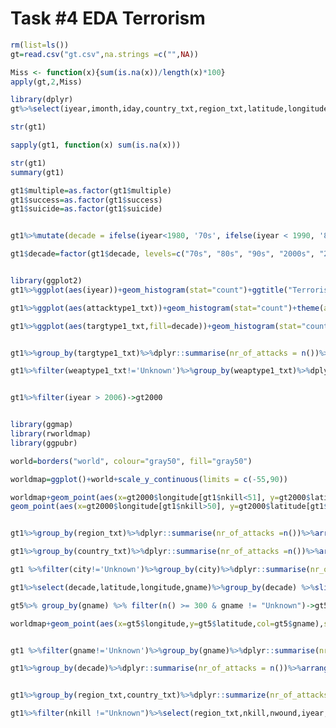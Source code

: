 
# Task #4 EDA Terrorism 

```{r}
rm(list=ls())
gt=read.csv("gt.csv",na.strings =c("",NA))

Miss <- function(x){sum(is.na(x))/length(x)*100}
apply(gt,2,Miss)

library(dplyr)
gt%>%select(iyear,imonth,iday,country_txt,region_txt,latitude,longitude,city,multiple,success,suicide,attacktype1_txt,gname,targtype1_txt,natlty1_txt,weaptype1_txt,nkill,nwound,nkillter)->gt1

str(gt1)

sapply(gt1, function(x) sum(is.na(x)))

str(gt1)
summary(gt1)

gt1$multiple=as.factor(gt1$multiple)
gt1$success=as.factor(gt1$success)
gt1$suicide=as.factor(gt1$suicide)


gt1%>%mutate(decade = ifelse(iyear<1980, '70s', ifelse(iyear < 1990, '80s', ifelse(iyear < 2000, '90s',ifelse(iyear < 2010, '2000s', '2010s')))))->gt1

gt1$decade=factor(gt1$decade, levels=c("70s", "80s", "90s", "2000s", "2010s"))


library(ggplot2)
gt1%>%ggplot(aes(iyear))+geom_histogram(stat="count")+ggtitle("Terrorism attack over time")+xlab("Year")

gt1%>%ggplot(aes(attacktype1_txt))+geom_histogram(stat="count")+theme(axis.text.x = element_text(angle = 45, hjust = 1))+ggtitle("Terrorism attack type distribution")

gt1%>%ggplot(aes(targtype1_txt,fill=decade))+geom_histogram(stat="count")+theme(axis.text.x = element_text(angle = 45, hjust = 1))+ggtitle("Terrorism over time")+xlab("Target type")


gt1%>%group_by(targtype1_txt)%>%dplyr::summarise(nr_of_attacks = n())%>%arrange(desc(nr_of_attacks))%>%top_n(10,nr_of_attacks)%>%ggplot(aes(x=reorder((targtype1_txt),-nr_of_attacks),nr_of_attacks))+theme(axis.text.x = element_text(angle = 45, hjust = 1))+geom_bar(stat="identity",fill="pink")+ggtitle("Top 10 targets types")

gt1%>%filter(weaptype1_txt!='Unknown')%>%group_by(weaptype1_txt)%>%dplyr::summarise(nr_of_attacks = n())%>%arrange(desc(nr_of_attacks))%>%top_n(5,nr_of_attacks)%>%ggplot(aes(x=reorder((weaptype1_txt),-nr_of_attacks),nr_of_attacks))+theme(axis.text.x = element_text(angle = 45, hjust = 1))+geom_bar(stat="identity",fill="pink")+ggtitle("Top 5 weapon types")+xlab("Weapon type")


gt1%>%filter(iyear > 2006)->gt2000


library(ggmap)
library(rworldmap)
library(ggpubr)

world=borders("world", colour="gray50", fill="gray50")

worldmap=ggplot()+world+scale_y_continuous(limits = c(-55,90))

worldmap+geom_point(aes(x=gt2000$longitude[gt1$nkill<51], y=gt2000$latitude[gt1$nkill<51]), col='green', alpha= 0.2) +
geom_point(aes(x=gt2000$longitude[gt1$nkill>50], y=gt2000$latitude[gt1$nkill>50]), col='red', size=2,position = "jitter")+ggtitle("Location of terrorist attacks by severity")


gt1%>%group_by(region_txt)%>%dplyr::summarise(nr_of_attacks =n())%>%arrange(desc(nr_of_attacks))%>%top_n(10,nr_of_attacks)%>%ggplot(aes(x=reorder((region_txt),-nr_of_attacks),nr_of_attacks))+geom_bar(stat = "identity",fill="pink")+theme(axis.text.x = element_text(angle = 45, hjust = 1))+ggtitle("top 10 regions attacked")+xlab("Region")

gt1%>%group_by(country_txt)%>%dplyr::summarise(nr_of_attacks =n())%>%arrange(desc(nr_of_attacks))%>%top_n(10,nr_of_attacks)%>%ggplot(aes(country_txt,nr_of_attacks))+geom_bar(stat = "identity",fill="pink")+theme(axis.text.x = element_text(angle = 45, hjust = 1))+ggtitle("top 10 countries attacked")+xlab("Country")

gt1 %>%filter(city!='Unknown')%>%group_by(city)%>%dplyr::summarise(nr_of_attacks = n())%>%arrange(desc(nr_of_attacks))%>%top_n(10,nr_of_attacks)%>%ggplot(aes(x=reorder((city),-nr_of_attacks),nr_of_attacks))+geom_bar(stat = "identity",fill="pink")+theme(axis.text.x = element_text(angle = 45, hjust = 1))+ggtitle("top 10 cities attacked")+xlab("Cities")

gt1%>%select(decade,latitude,longitude,gname)%>%group_by(decade) %>%slice(1:10000)->gt5

gt5%>% group_by(gname) %>% filter(n() >= 300 & gname != "Unknown")->gt5

worldmap+geom_point(aes(x=gt5$longitude,y=gt5$latitude,col=gt5$gname),size=2,position = 'jitter')+ggtitle('Location of terrorist attacks by group')+labs(col="Group")


gt1 %>%filter(gname!='Unknown')%>%group_by(gname)%>%dplyr::summarise(nr_of_attacks = n())%>%arrange(desc(nr_of_attacks))%>%top_n(10,nr_of_attacks)%>%ggplot(aes(x=reorder((gname),-nr_of_attacks),nr_of_attacks))+geom_bar(stat = "identity",fill="pink")+theme(axis.text.x = element_text(angle = 45, hjust = 1))+ggtitle("top 10 terrorist groups")+xlab("Groups")

gt1%>%group_by(decade)%>%dplyr::summarise(nr_of_attacks = n())%>%arrange(desc(nr_of_attacks))%>%ggplot(aes(decade,nr_of_attacks))+geom_bar(stat = "identity",fill="pink")+theme(axis.text.x = element_text(angle = 45, hjust = 1))+ggtitle("Attacks growth in decade")+xlab("Decade")


gt1%>%group_by(region_txt,country_txt)%>%dplyr::summarize(nr_of_attacks=n())%>%mutate(per=nr_of_attacks/sum(nr_of_attacks))%>%arrange(desc(nr_of_attacks))%>%head(20)%>%ggplot(aes(country_txt,nr_of_attacks,fill=region_txt))+geom_bar(stat = "identity")+xlab("country")+ggtitle("Terrorist attack per country and region")+theme(axis.text.x = element_text(angle = 45, hjust = 1))+labs(fill="Region")

gt1%>%filter(nkill !="Unknown")%>%select(region_txt,nkill,nwound,iyear,gname,decade)%>%group_by(region_txt,iyear)%>%dplyr::summarize(Total_death=sum(nkill))%>%ggplot(aes(region_txt,Total_death))+geom_bar(stat="identity",fill="Pink")+theme(axis.text.x = element_text(angle = 45, hjust = 1))+scale_y_continuous(breaks = c(0,50000,120000))+xlab("Region")+ggtitle("Total deaths by Region")


```

